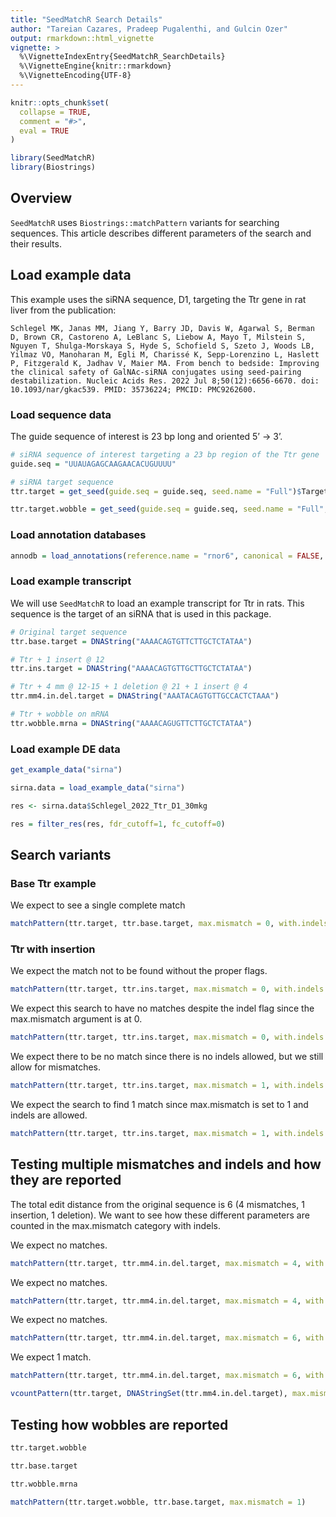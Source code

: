 ```yaml
---
title: "SeedMatchR Search Details"
author: "Tareian Cazares, Pradeep Pugalenthi, and Gulcin Ozer"
output: rmarkdown::html_vignette
vignette: >
  %\VignetteIndexEntry{SeedMatchR_SearchDetails}
  %\VignetteEngine{knitr::rmarkdown}
  %\VignetteEncoding{UTF-8}
---
```


```r
knitr::opts_chunk$set(
  collapse = TRUE,
  comment = "#>", 
  eval = TRUE
)
```

```r
library(SeedMatchR)
library(Biostrings)
```

## Overview

`SeedMatchR` uses `Biostrings::matchPattern` variants for searching sequences. This article describes different parameters of the search and their results. 

## Load example data

This example uses the siRNA sequence, D1, targeting the Ttr gene in rat liver from the publication:

    Schlegel MK, Janas MM, Jiang Y, Barry JD, Davis W, Agarwal S, Berman D, Brown CR, Castoreno A, LeBlanc S, Liebow A, Mayo T, Milstein S, Nguyen T, Shulga-Morskaya S, Hyde S, Schofield S, Szeto J, Woods LB, Yilmaz VO, Manoharan M, Egli M, Charissé K, Sepp-Lorenzino L, Haslett P, Fitzgerald K, Jadhav V, Maier MA. From bench to bedside: Improving the clinical safety of GalNAc-siRNA conjugates using seed-pairing destabilization. Nucleic Acids Res. 2022 Jul 8;50(12):6656-6670. doi: 10.1093/nar/gkac539. PMID: 35736224; PMCID: PMC9262600.

### Load sequence data

The guide sequence of interest is 23 bp long and oriented 5' -\> 3'.

```r
# siRNA sequence of interest targeting a 23 bp region of the Ttr gene
guide.seq = "UUAUAGAGCAAGAACACUGUUUU"

# siRNA target sequence
ttr.target = get_seed(guide.seq = guide.seq, seed.name = "Full")$Target.Seq

ttr.target.wobble = get_seed(guide.seq = guide.seq, seed.name = "Full", allow_wobbles = TRUE)$Target.Seq

```

### Load annotation databases

```r
annodb = load_annotations(reference.name = "rnor6", canonical = FALSE, min.feature.width = 8, longest.utr = T)
```

### Load example transcript

We will use `SeedMatchR` to load an example transcript for Ttr in rats. This sequence is the target of an siRNA that is used in this package. 

```r
# Original target sequence
ttr.base.target = DNAString("AAAACAGTGTTCTTGCTCTATAA")

# Ttr + 1 insert @ 12
ttr.ins.target = DNAString("AAAACAGTGTTGCTTGCTCTATAA")

# Ttr + 4 mm @ 12-15 + 1 deletion @ 21 + 1 insert @ 4
ttr.mm4.in.del.target = DNAString("AAATACAGTGTTGCCACTCTAAA")

# Ttr + wobble on mRNA
ttr.wobble.mrna = DNAString("AAAACAGUGTTCTTGCTCTATAA")

```

### Load example DE data

```r
get_example_data("sirna")

sirna.data = load_example_data("sirna")

res <- sirna.data$Schlegel_2022_Ttr_D1_30mkg

res = filter_res(res, fdr_cutoff=1, fc_cutoff=0)
```

## Search variants

### Base Ttr example

We expect to see a single complete match

```r
matchPattern(ttr.target, ttr.base.target, max.mismatch = 0, with.indels = F)
```

### Ttr with insertion

We expect the match not to be found without the proper flags. 

```r
matchPattern(ttr.target, ttr.ins.target, max.mismatch = 0, with.indels = F)
```

We expect this search to have no matches despite the indel flag since the max.mismatch argument is at 0. 

```r
matchPattern(ttr.target, ttr.ins.target, max.mismatch = 0, with.indels = T)
```

We expect there to be no match since there is no indels allowed, but we still allow for mismatches. 

```r
matchPattern(ttr.target, ttr.ins.target, max.mismatch = 1, with.indels = F)
```

We expect the search to find 1 match since max.mismatch is set to 1 and indels are allowed. 

```r
matchPattern(ttr.target, ttr.ins.target, max.mismatch = 1, with.indels = T)
```

## Testing multiple mismatches and indels and how they are reported

The total edit distance from the original sequence is 6 (4 mismatches, 1 insertion, 1 deletion). We want to see how these different parameters are counted in the max.mismatch category with indels. 

We expect no matches.

```r
matchPattern(ttr.target, ttr.mm4.in.del.target, max.mismatch = 4, with.indels = F)
```

We expect no matches. 

```r
matchPattern(ttr.target, ttr.mm4.in.del.target, max.mismatch = 4, with.indels = T)
```

We expect no matches. 

```r
matchPattern(ttr.target, ttr.mm4.in.del.target, max.mismatch = 6, with.indels = F)
```

We expect 1 match. 

```r
matchPattern(ttr.target, ttr.mm4.in.del.target, max.mismatch = 6, with.indels = T)
```

```r
vcountPattern(ttr.target, DNAStringSet(ttr.mm4.in.del.target), max.mismatch = 6, with.indels = T)
```

## Testing how wobbles are reported

```r
ttr.target.wobble
```


```r
ttr.base.target
```

```r
ttr.wobble.mrna
```


```r
matchPattern(ttr.target.wobble, ttr.base.target, max.mismatch = 1)
```


